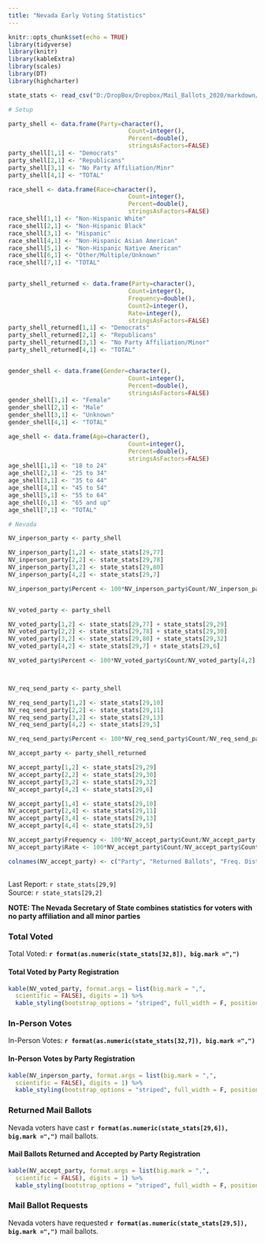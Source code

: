 ```yaml
---
title: "Nevada Early Voting Statistics"
---
```

```r
knitr::opts_chunk$set(echo = TRUE)
library(tidyverse)
library(knitr)
library(kableExtra)
library(scales)
library(DT)
library(highcharter)

state_stats <- read_csv("D:/DropBox/Dropbox/Mail_Ballots_2020/markdown/2020G_Early_Vote.csv")

# Setup

party_shell <- data.frame(Party=character(),
                                  Count=integer(),
                                  Percent=double(),
                                  stringsAsFactors=FALSE)
party_shell[1,1] <- "Democrats"
party_shell[2,1] <- "Republicans"
party_shell[3,1] <- "No Party Affiliation/Minr"
party_shell[4,1] <- "TOTAL"

race_shell <- data.frame(Race=character(),
                                  Count=integer(),
                                  Percent=double(),
                                  stringsAsFactors=FALSE)
race_shell[1,1] <- "Non-Hispanic White"
race_shell[2,1] <- "Non-Hispanic Black"
race_shell[3,1] <- "Hispanic"
race_shell[4,1] <- "Non-Hispanic Asian American"
race_shell[5,1] <- "Non-Hispanic Native American"
race_shell[6,1] <- "Other/Multiple/Unknown"
race_shell[7,1] <- "TOTAL"


party_shell_returned <- data.frame(Party=character(),
                                  Count=integer(),
                                  Frequency=double(),
                                  Count2=integer(),
                                  Rate=integer(),
                                  stringsAsFactors=FALSE)
party_shell_returned[1,1] <- "Democrats"
party_shell_returned[2,1] <- "Republicans"
party_shell_returned[3,1] <- "No Party Affiliation/Minor"
party_shell_returned[4,1] <- "TOTAL"


gender_shell <- data.frame(Gender=character(),
                                  Count=integer(),
                                  Percent=double(),
                                  stringsAsFactors=FALSE)
gender_shell[1,1] <- "Female"
gender_shell[2,1] <- "Male"
gender_shell[3,1] <- "Unknown"
gender_shell[4,1] <- "TOTAL"

age_shell <- data.frame(Age=character(),
                                  Count=integer(),
                                  Percent=double(),
                                  stringsAsFactors=FALSE)
age_shell[1,1] <- "18 to 24"
age_shell[2,1] <- "25 to 34"
age_shell[3,1] <- "35 to 44"
age_shell[4,1] <- "45 to 54"
age_shell[5,1] <- "55 to 64"
age_shell[6,1] <- "65 and up"
age_shell[7,1] <- "TOTAL"

# Nevada

NV_inperson_party <- party_shell

NV_inperson_party[1,2] <- state_stats[29,77] 
NV_inperson_party[2,2] <- state_stats[29,78] 
NV_inperson_party[3,2] <- state_stats[29,80] 
NV_inperson_party[4,2] <- state_stats[29,7] 

NV_inperson_party$Percent <- 100*NV_inperson_party$Count/NV_inperson_party[4,2]


NV_voted_party <- party_shell

NV_voted_party[1,2] <- state_stats[29,77] + state_stats[29,29] 
NV_voted_party[2,2] <- state_stats[29,78] + state_stats[29,30] 
NV_voted_party[3,2] <- state_stats[29,80] + state_stats[29,32]
NV_voted_party[4,2] <- state_stats[29,7] + state_stats[29,6]

NV_voted_party$Percent <- 100*NV_voted_party$Count/NV_voted_party[4,2]



NV_req_send_party <- party_shell

NV_req_send_party[1,2] <- state_stats[29,10] 
NV_req_send_party[2,2] <- state_stats[29,11] 
NV_req_send_party[3,2] <- state_stats[29,13] 
NV_req_send_party[4,2] <- state_stats[29,5] 

NV_req_send_party$Percent <- 100*NV_req_send_party$Count/NV_req_send_party[4,2]

NV_accept_party <- party_shell_returned

NV_accept_party[1,2] <- state_stats[29,29] 
NV_accept_party[2,2] <- state_stats[29,30] 
NV_accept_party[3,2] <- state_stats[29,32] 
NV_accept_party[4,2] <- state_stats[29,6] 

NV_accept_party[1,4] <- state_stats[29,10] 
NV_accept_party[2,4] <- state_stats[29,11] 
NV_accept_party[3,4] <- state_stats[29,13] 
NV_accept_party[4,4] <- state_stats[29,5] 

NV_accept_party$Frequency <- 100*NV_accept_party$Count/NV_accept_party[4,2]
NV_accept_party$Rate <- 100*NV_accept_party$Count/NV_accept_party$Count2

colnames(NV_accept_party) <- c("Party", "Returned Ballots", "Freq. Distribution", "Requested Ballots", "Return Rate")


```
## {.tabset}
Last Report: `r state_stats[29,9]`  
Source:  `r state_stats[29,2]`

**NOTE: The Nevada Secretary of State combines statistics for voters with no party affiliation and all minor parties**  

### Total Voted

Total Voted: **`r format(as.numeric(state_stats[32,8]), big.mark =",")`**

#### **Total Voted by Party Registration**

``` r
kable(NV_voted_party, format.args = list(big.mark = ",", 
  scientific = FALSE), digits = 1) %>%
  kable_styling(bootstrap_options = "striped", full_width = F, position = "left")
```

### In-Person Votes

In-Person Votes: **`r format(as.numeric(state_stats[32,7]), big.mark =",")`**

#### **In-Person Votes by Party Registration**

``` r
kable(NV_inperson_party, format.args = list(big.mark = ",", 
  scientific = FALSE), digits = 1) %>%
  kable_styling(bootstrap_options = "striped", full_width = F, position = "left")
```


### Returned Mail Ballots

Nevada voters have cast **`r format(as.numeric(state_stats[29,6]), big.mark =",")`** mail ballots.

#### **Mail Ballots Returned and Accepted by Party Registration**

``` r
kable(NV_accept_party, format.args = list(big.mark = ",", 
  scientific = FALSE), digits = 1) %>%
  kable_styling(bootstrap_options = "striped", full_width = F, position = "left")
```

### Mail Ballot Requests

Nevada voters have requested **`r format(as.numeric(state_stats[29,5]), big.mark =",")`** mail ballots.